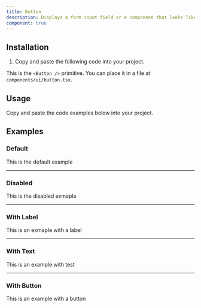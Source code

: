 ```yaml
---
title: Button
description: Displays a form input field or a component that looks like an input field.
component: true
---
```


## Installation

1. Copy and paste the following code into your project.

This is the `<Button />` primitive. You can place it in a file at `components/ui/button.tsx`.

## Usage

Copy and paste the code examples below into your project.

<ComponentSource src="/components/ui/button.tsx" />

## Examples

### Default

This is the default example

---

### Disabled

This is the disabled exmaple

---

### With Label

This is an exmaple with a label

---

### With Text

This is an example with test

---

### With Button

This is an example with a button
